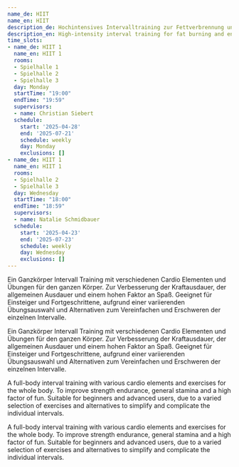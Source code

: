 ```yaml
---
name_de: HIIT
name_en: HIIT
description_de: Hochintensives Intervalltraining zur Fettverbrennung und Ausdauersteigerung.
description_en: High-intensity interval training for fat burning and endurance building.
time_slots:
- name_de: HIIT 1
  name_en: HIIT 1
  rooms:
  - Spielhalle 1
  - Spielhalle 2
  - Spielhalle 3
  day: Monday
  startTime: "19:00"
  endTime: "19:59"
  supervisors:
  - name: Christian Siebert
  schedule:
    start: '2025-04-28'
    end: '2025-07-21'
    schedule: weekly
    day: Monday
    exclusions: []
- name_de: HIIT 1
  name_en: HIIT 1
  rooms:
  - Spielhalle 2
  - Spielhalle 3
  day: Wednesday
  startTime: "18:00"
  endTime: "18:59"
  supervisors:
  - name: Natalie Schmidbauer
  schedule:
    start: '2025-04-23'
    end: '2025-07-23'
    schedule: weekly
    day: Wednesday
    exclusions: []
---
```


<Locale value="de">
 

 Ein Ganzkörper Intervall Training mit verschiedenen Cardio Elementen und Übungen
für den ganzen Körper. Zur Verbesserung der Kraftausdauer, der allgemeinen
Ausdauer und einem hohen Faktor an Spaß. Geeignet für Einsteiger und
Fortgeschrittene, aufgrund einer variierenden Übungsauswahl und Alternativen zum
Vereinfachen und Erschweren der einzelnen Intervalle. 

 Ein Ganzkörper Intervall Training mit verschiedenen Cardio Elementen und Übungen
für den ganzen Körper. Zur Verbesserung der Kraftausdauer, der allgemeinen
Ausdauer und einem hohen Faktor an Spaß. Geeignet für Einsteiger und
Fortgeschrittene, aufgrund einer variierenden Übungsauswahl und Alternativen zum
Vereinfachen und Erschweren der einzelnen Intervalle.

</Locale>
<Locale value="en">
 

 A full-body interval training with various cardio elements and exercises for the
whole body. To improve strength endurance, general stamina and a high factor of
fun. Suitable for beginners and advanced users, due to a varied selection of
exercises and alternatives to simplify and complicate the individual intervals. 

 A full-body interval training with various cardio elements and exercises for the
whole body. To improve strength endurance, general stamina and a high factor of
fun. Suitable for beginners and advanced users, due to a varied selection of
exercises and alternatives to simplify and complicate the individual intervals.

</Locale>
